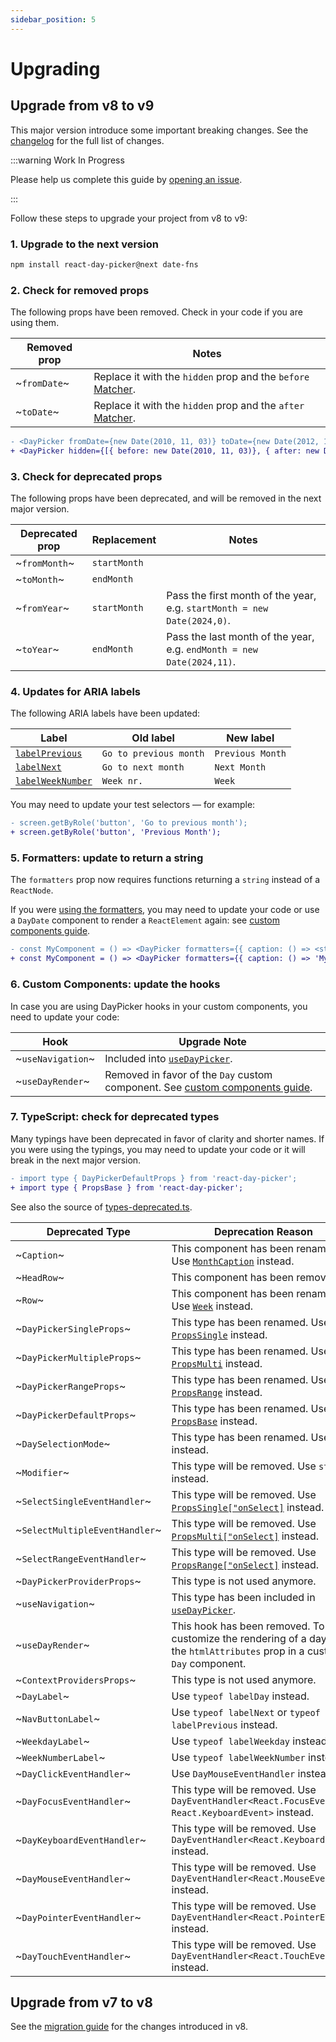 ```yaml
---
sidebar_position: 5
---
```


# Upgrading

## Upgrade from v8 to v9

This major version introduce some important breaking changes. See the [changelog](./changelog.mdx) for the full list of changes.

:::warning Work In Progress

Please help us complete this guide by [opening an issue](https://github.com/gpbl/react-day-picker/discussions/categories/daypicker-v9).

:::

Follow these steps to upgrade your project from v8 to v9:

### 1. Upgrade to the next version

```bash npm2yarn
npm install react-day-picker@next date-fns
```

### 2. Check for removed props

The following props have been removed. Check in your code if you are using them.

| Removed prop | Notes                                                                                        |
| ------------ | -------------------------------------------------------------------------------------------- |
| ~`fromDate`~ | Replace it with the `hidden` prop and the `before` [Matcher](./api/type-aliases/Matcher.md). |
| ~`toDate`~   | Replace it with the `hidden` prop and the `after` [Matcher](./api/type-aliases/Matcher.md).  |

```diff
- <DayPicker fromDate={new Date(2010, 11, 03)} toDate={new Date(2012, 10, 01)} />
+ <DayPicker hidden={[{ before: new Date(2010, 11, 03)}, { after: new Date(2012, 10, 01) }]} />
```

### 3. Check for deprecated props

The following props have been deprecated, and will be removed in the next major version.

| Deprecated prop | Replacement  | Notes                                                                   |
| --------------- | ------------ | ----------------------------------------------------------------------- |
| ~`fromMonth`~   | `startMonth` |                                                                         |
| ~`toMonth`~     | `endMonth`   |                                                                         |
| ~`fromYear`~    | `startMonth` | Pass the first month of the year, e.g. `startMonth = new Date(2024,0)`. |
| ~`toYear`~      | `endMonth`   | Pass the last month of the year, e.g. `endMonth = new Date(2024,11)`.   |

### 4. Updates for ARIA labels

The following ARIA labels have been updated:

| Label                                                   | Old label              | New label        |
| ------------------------------------------------------- | ---------------------- | ---------------- |
| [`labelPrevious`](./api/functions/labelPrevious)        | `Go to previous month` | `Previous Month` |
| [`labelNext`](./api/functions/labelNext)                | `Go to next month`     | `Next Month`     |
| [`labelWeekNumber`](./api/functions/labelWeekNumber.md) | `Week nr.`             | `Week`           |

You may need to update your test selectors — for example:

```diff title="./test.js"
- screen.getByRole('button', 'Go to previous month');
+ screen.getByRole('button', 'Previous Month');
```

### 5. Formatters: update to return a string

The `formatters` prop now requires functions returning a `string` instead of a `ReactNode`.

If you were [using the formatters](./docs/localization.mdx#formatters), you may need to update your code or use a `DayDate` component to render a `ReactElement` again: see [custom components guide](./guides//custom-components.mdx).

```diff
- const MyComponent = () => <DayPicker formatters={{ caption: () => <strong>My caption</strong> }} />;
+ const MyComponent = () => <DayPicker formatters={{ caption: () => 'My caption' }} />;
```

### 6. Custom Components: update the hooks

In case you are using DayPicker hooks in your custom components, you need to update your code:

| Hook              | Upgrade Note                                                                                                   |
| ----------------- | -------------------------------------------------------------------------------------------------------------- |
| ~`useNavigation`~ | Included into [`useDayPicker`](./api/functions/useDayPicker.md).                                               |
| ~`useDayRender`~  | Removed in favor of the `Day` custom component. See [custom components guide](./guides/custom-components.mdx). |

### 7. TypeScript: check for deprecated types

Many typings have been deprecated in favor of clarity and shorter names. If you were using the typings, you may need to update your code or it will break in the next major version.

```diff
- import type { DayPickerDefaultProps } from 'react-day-picker';
+ import type { PropsBase } from 'react-day-picker';
```

See also the source of [types-deprecated.ts](https://github.com/gpbl/react-day-picker/blob/next/src/types-deprecated.ts).

| Deprecated Type                | Deprecation Reason                                                                                                          |
| ------------------------------ | --------------------------------------------------------------------------------------------------------------------------- |
| ~`Caption`~                    | This component has been renamed. Use [`MonthCaption`](./api/functions/MonthCaption.md) instead.                             |
| ~`HeadRow`~                    | This component has been removed.                                                                                            |
| ~`Row`~                        | This component has been renamed. Use [`Week`](./api/functions/Week.md) instead.                                             |
| ~`DayPickerSingleProps`~       | This type has been renamed. Use [`PropsSingle`](./api/interfaces/PropsSingle.md) instead.                                   |
| ~`DayPickerMultipleProps`~     | This type has been renamed. Use [`PropsMulti`](./api/interfaces/PropsMulti.md) instead.                                     |
| ~`DayPickerRangeProps`~        | This type has been renamed. Use [`PropsRange`](./api/interfaces/PropsRange.md) instead.                                     |
| ~`DayPickerDefaultProps`~      | This type has been renamed. Use [`PropsBase`](./api/interfaces/PropsBase.md) instead.                                       |
| ~`DaySelectionMode`~           | This type has been renamed. Use [`Mode`](./api/type-aliases/Mode.md) instead.                                               |
| ~`Modifier`~                   | This type will be removed. Use `string` instead.                                                                            |
| ~`SelectSingleEventHandler`~   | This type will be removed. Use [`PropsSingle["onSelect]`](./api/interfaces/PropsSingle.md) instead.                         |
| ~`SelectMultipleEventHandler`~ | This type will be removed. Use [`PropsMulti["onSelect]`](./api/interfaces/PropsMulti.md) instead.                           |
| ~`SelectRangeEventHandler`~    | This type will be removed. Use [`PropsRange["onSelect]`](./api/interfaces/PropsRange.md) instead.                           |
| ~`DayPickerProviderProps`~     | This type is not used anymore.                                                                                              |
| ~`useNavigation`~              | This type has been included in [`useDayPicker`](./api/functions/useDayPicker.md).                                           |
| ~`useDayRender`~               | This hook has been removed. To customize the rendering of a day, use the `htmlAttributes` prop in a custom `Day` component. |
| ~`ContextProvidersProps`~      | This type is not used anymore.                                                                                              |
| ~`DayLabel`~                   | Use `typeof labelDay` instead.                                                                                              |
| ~`NavButtonLabel`~             | Use `typeof labelNext` or `typeof labelPrevious` instead.                                                                   |
| ~`WeekdayLabel`~               | Use `typeof labelWeekday` instead.                                                                                          |
| ~`WeekNumberLabel`~            | Use `typeof labelWeekNumber` instead.                                                                                       |
| ~`DayClickEventHandler`~       | Use `DayMouseEventHandler` instead.                                                                                         |
| ~`DayFocusEventHandler`~       | This type will be removed. Use `DayEventHandler<React.FocusEvent \| React.KeyboardEvent>` instead.                          |
| ~`DayKeyboardEventHandler`~    | This type will be removed. Use `DayEventHandler<React.KeyboardEvent>` instead.                                              |
| ~`DayMouseEventHandler`~       | This type will be removed. Use `DayEventHandler<React.MouseEvent>` instead.                                                 |
| ~`DayPointerEventHandler`~     | This type will be removed. Use `DayEventHandler<React.PointerEvent>` instead.                                               |
| ~`DayTouchEventHandler`~       | This type will be removed. Use `DayEventHandler<React.TouchEvent>` instead.                                                 |

## Upgrade from v7 to v8

See the [migration guide](https://daypicker.dev/upgrading) for the changes introduced in v8.
